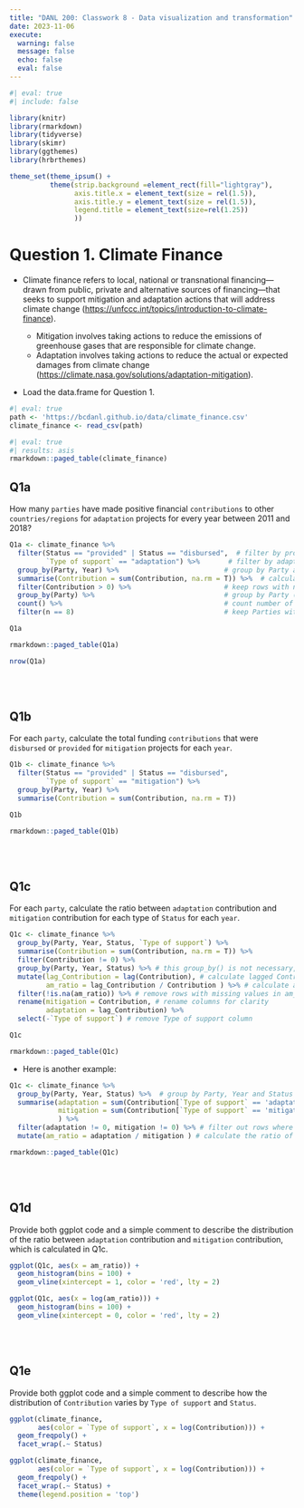 ```yaml
---
title: "DANL 200: Classwork 8 - Data visualization and transformation"
date: 2023-11-06
execute: 
  warning: false
  message: false
  echo: false
  eval: false
---
```

```r
#| eval: true
#| include: false

library(knitr)
library(rmarkdown)
library(tidyverse)
library(skimr)
library(ggthemes)
library(hrbrthemes)

theme_set(theme_ipsum() +
          theme(strip.background =element_rect(fill="lightgray"),
                axis.title.x = element_text(size = rel(1.5)),
                axis.title.y = element_text(size = rel(1.5)),
                legend.title = element_text(size=rel(1.25))
                ))
```

# Question 1. Climate Finance

- Climate finance refers to local, national or transnational financing—drawn from public, private and alternative sources of financing—that seeks to support mitigation and adaptation actions that will address climate change ([https://unfccc.int/topics/introduction-to-climate-finance](https://unfccc.int/topics/introduction-to-climate-finance)).

  - Mitigation involves taking actions to reduce the emissions of greenhouse gases that are responsible for climate change.
  - Adaptation involves taking actions to reduce the actual or expected damages from climate change ([https://climate.nasa.gov/solutions/adaptation-mitigation](https://climate.nasa.gov/solutions/adaptation-mitigation)).


- Load the data.frame for Question 1.

```r
#| eval: true
path <- 'https://bcdanl.github.io/data/climate_finance.csv'
climate_finance <- read_csv(path)
```


```r
#| eval: true
#| results: asis
rmarkdown::paged_table(climate_finance) 
```


## Q1a

How many `parties` have made positive financial `contributions` to other `countries/regions` for `adaptation` projects for every year between 2011 and 2018?


```r
Q1a <- climate_finance %>% 
  filter(Status == "provided" | Status == "disbursed",  # filter by provided or disbursed status
         `Type of support` == "adaptation") %>%       # filter by adaptation type
  group_by(Party, Year) %>%                          # group by Party and Year
  summarise(Contribution = sum(Contribution, na.rm = T)) %>%  # calculate total contribution
  filter(Contribution > 0) %>%                       # keep rows with non-zero contribution
  group_by(Party) %>%                                # group by Party (unnecessary step)
  count() %>%                                        # count number of observations
  filter(n == 8)                                     # keep Parties with 8 observations
```

```r
Q1a
```

```r
rmarkdown::paged_table(Q1a) 
```

```r
nrow(Q1a)
```

<br><br>

## Q1b

For each `party`, calculate the total funding `contributions` that were `disbursed` or `provided` for `mitigation` projects for each `year`.

```r
Q1b <- climate_finance %>% 
  filter(Status == "provided" | Status == "disbursed",
         `Type of support` == "mitigation") %>% 
  group_by(Party, Year) %>% 
  summarise(Contribution = sum(Contribution, na.rm = T))
```

```r
Q1b
```

```r
rmarkdown::paged_table(Q1b) 
```

<br><br>

## Q1c

For each `party`, calculate the ratio between `adaptation` contribution and `mitigation` contribution for each type of `Status` for each `year`.

```r
Q1c <- climate_finance %>% 
  group_by(Party, Year, Status, `Type of support`) %>% 
  summarise(Contribution = sum(Contribution, na.rm = T)) %>% 
  filter(Contribution != 0) %>% 
  group_by(Party, Year, Status) %>% # this group_by() is not necessary, but it doesn't hurt
  mutate(lag_Contribution = lag(Contribution), # calculate lagged Contribution
         am_ratio = lag_Contribution / Contribution ) %>% # calculate adaptation/mitigation ratio
  filter(!is.na(am_ratio)) %>% # remove rows with missing values in am_ratio
  rename(mitigation = Contribution, # rename columns for clarity
         adaptation = lag_Contribution) %>% 
  select(-`Type of support`) # remove Type of support column

```

```r
Q1c
```

```r
rmarkdown::paged_table(Q1c) 
```

-   Here is another example:

```r
Q1c <- climate_finance %>% 
  group_by(Party, Year, Status) %>%  # group by Party, Year and Status
  summarise(adaptation = sum(Contribution[`Type of support` == 'adaptation'], na.rm = T), # sum the contributions where the Type of support is adaptation
            mitigation = sum(Contribution[`Type of support` == 'mitigation'], na.rm = T) # sum the contributions where the Type of support is mitigation
            ) %>% 
  filter(adaptation != 0, mitigation != 0) %>% # filter out rows where either adaptation or mitigation is 0
  mutate(am_ratio = adaptation / mitigation ) # calculate the ratio of adaptation to mitigation and store it in a new column named am_ratio
```


```r
rmarkdown::paged_table(Q1c) 
```

<br><br>

## Q1d

Provide both ggplot code and a simple comment to describe the distribution of the ratio between `adaptation` contribution and `mitigation` contribution, which is calculated in Q1c.

```r
ggplot(Q1c, aes(x = am_ratio)) +
  geom_histogram(bins = 100) +
  geom_vline(xintercept = 1, color = 'red', lty = 2)
```

```r
ggplot(Q1c, aes(x = log(am_ratio))) +
  geom_histogram(bins = 100) +
  geom_vline(xintercept = 0, color = 'red', lty = 2)
```


<br><br>

## Q1e

Provide both ggplot code and a simple comment to describe how the distribution of `Contribution` varies by `Type of support` and `Status`.


```r
ggplot(climate_finance,
       aes(color = `Type of support`, x = log(Contribution))) +
  geom_freqpoly() +
  facet_wrap(.~ Status)
```

```r
ggplot(climate_finance,
       aes(color = `Type of support`, x = log(Contribution))) +
  geom_freqpoly() +
  facet_wrap(.~ Status) +
  theme(legend.position = 'top')
```

<br><br>
